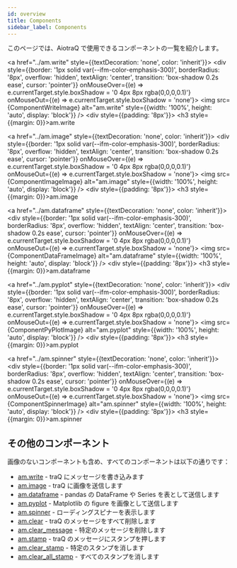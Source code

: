 ```yaml
---
id: overview
title: Components
sidebar_label: Components
---
```


このページでは、AiotraQ で使用できるコンポーネントの一覧を紹介します。


<div style={{display: 'grid', gridTemplateColumns: 'repeat(auto-fit, minmax(300px, 1fr))', gap: '16px', marginTop: '30px'}}>

  <a href="../am.write" style={{textDecoration: 'none', color: 'inherit'}}>
    <div style={{border: '1px solid var(--ifm-color-emphasis-300)', borderRadius: '8px', overflow: 'hidden', textAlign: 'center', transition: 'box-shadow 0.2s ease', cursor: 'pointer'}} onMouseOver={(e) => e.currentTarget.style.boxShadow = '0 4px 8px rgba(0,0,0,0.1)'} onMouseOut={(e) => e.currentTarget.style.boxShadow = 'none'}>
      <img src={ComponentWriteImage} alt="am.write" style={{width: '100%', height: 'auto', display: 'block'}} />
      <div style={{padding: '8px'}}>
        <h3 style={{margin: 0}}>am.write</h3>
      </div>
    </div>
  </a>

  <a href="../am.image" style={{textDecoration: 'none', color: 'inherit'}}>
    <div style={{border: '1px solid var(--ifm-color-emphasis-300)', borderRadius: '8px', overflow: 'hidden', textAlign: 'center', transition: 'box-shadow 0.2s ease', cursor: 'pointer'}} onMouseOver={(e) => e.currentTarget.style.boxShadow = '0 4px 8px rgba(0,0,0,0.1)'} onMouseOut={(e) => e.currentTarget.style.boxShadow = 'none'}>
      <img src={ComponentImageImage} alt="am.image" style={{width: '100%', height: 'auto', display: 'block'}} />
      <div style={{padding: '8px'}}>
        <h3 style={{margin: 0}}>am.image</h3>
      </div>
    </div>
  </a>

  <a href="../am.dataframe" style={{textDecoration: 'none', color: 'inherit'}}>
    <div style={{border: '1px solid var(--ifm-color-emphasis-300)', borderRadius: '8px', overflow: 'hidden', textAlign: 'center', transition: 'box-shadow 0.2s ease', cursor: 'pointer'}} onMouseOver={(e) => e.currentTarget.style.boxShadow = '0 4px 8px rgba(0,0,0,0.1)'} onMouseOut={(e) => e.currentTarget.style.boxShadow = 'none'}>
      <img src={ComponentDataFrameImage} alt="am.dataframe" style={{width: '100%', height: 'auto', display: 'block'}} />
      <div style={{padding: '8px'}}>
        <h3 style={{margin: 0}}>am.dataframe</h3>
      </div>
    </div>
  </a>

  <a href="../am.pyplot" style={{textDecoration: 'none', color: 'inherit'}}>
    <div style={{border: '1px solid var(--ifm-color-emphasis-300)', borderRadius: '8px', overflow: 'hidden', textAlign: 'center', transition: 'box-shadow 0.2s ease', cursor: 'pointer'}} onMouseOver={(e) => e.currentTarget.style.boxShadow = '0 4px 8px rgba(0,0,0,0.1)'} onMouseOut={(e) => e.currentTarget.style.boxShadow = 'none'}>
      <img src={ComponentPyPlotImage} alt="am.pyplot" style={{width: '100%', height: 'auto', display: 'block'}} />
      <div style={{padding: '8px'}}>
        <h3 style={{margin: 0}}>am.pyplot</h3>
      </div>
    </div>
  </a>

  <a href="../am.spinner" style={{textDecoration: 'none', color: 'inherit'}}>
    <div style={{border: '1px solid var(--ifm-color-emphasis-300)', borderRadius: '8px', overflow: 'hidden', textAlign: 'center', transition: 'box-shadow 0.2s ease', cursor: 'pointer'}} onMouseOver={(e) => e.currentTarget.style.boxShadow = '0 4px 8px rgba(0,0,0,0.1)'} onMouseOut={(e) => e.currentTarget.style.boxShadow = 'none'}>
      <img src={ComponentSpinnerImage} alt="am.spinner" style={{width: '100%', height: 'auto', display: 'block'}} />
      <div style={{padding: '8px'}}>
        <h3 style={{margin: 0}}>am.spinner</h3>
      </div>
    </div>
  </a>

</div>

## その他のコンポーネント

画像のないコンポーネントも含め、すべてのコンポーネントは以下の通りです：

- [am.write](../am.write) - traQ にメッセージを書き込みます
- [am.image](../am.image) - traQ に画像を送信します
- [am.dataframe](../am.dataframe) - pandas の DataFrame や Series を表として送信します
- [am.pyplot](../am.pyplot) - Matplotlib の figure を画像として送信します
- [am.spinner](../am.spinner) - ローディングスピナーを表示します
- [am.clear](../am.clear) - traQ のメッセージをすべて削除します
- [am.clear_message](../am.clear_message) - 特定のメッセージを削除します
- [am.stamp](../am.stamp) - traQ のメッセージにスタンプを押します
- [am.clear_stamp](../am.clear_stamp) - 特定のスタンプを消します
- [am.clear_all_stamp](../am.clear_all_stamp) - すべてのスタンプを消します

